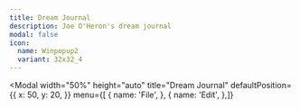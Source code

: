 ```yaml
---
title: Dream Journal
description: Joe O'Heron's dream journal
modal: false
icon:
  name: Winpopup2
  variant: 32x32_4
---
```


<Modal
  width="50%"
  height="auto"
  title="Dream Journal"
  defaultPosition={{
  x: 50,
  y: 20,
  }}
  menu={[
            {
              name: 'File',
            },
            {
              name: 'Edit',
            },]}
>

<Frame>

</Frame>

</Modal>
